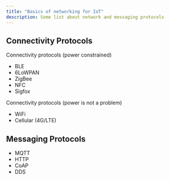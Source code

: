 ```yaml
---
title: "Basics of networking for IoT"
description: Some list about network and messaging protocols
---
```



## Connectivity Protocols

Connectivity protocols (power constrained)
- BLE
- 6LoWPAN
- ZigBee
- NFC
- Sigfox

Connectivity protocols (power is not a problem)
- WiFi
- Cellular (4G/LTE)

## Messaging Protocols

- MQTT
- HTTP
- CoAP
- DDS
